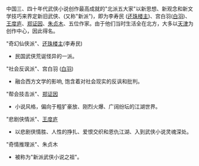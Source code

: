 {{Unreferenced|time=2020-12-02T23:34:04+00:00}}
中国三、四十年代武侠小说创作最高成就的"北派五大家"以新思想、新观念和新文学技巧来界定新旧武侠、(又称"新派")，即为李寿民 ([[还珠楼主|还珠楼主]])、宫白羽([[白羽_(作家)|白羽]])、[[王度庐|王度庐]]、[[郑证因|郑证因]]、[[朱贞木|朱贞木]]、五位作家。由于他们当时生活全在北方，大多以[[天津|天津]]为创作中心，因此得名。

 

"奇幻仙侠派"、[[还珠楼主|还珠楼主]](李寿民)
*民国武侠荒诞怪异的一派。

"社会反讽派"、宫白羽 ([[白羽_(作家)|白羽]])
* 融合西方文学的影响, 饱含着对社会现实的反讽和批判。

"帮会技击派"、[[郑证因|郑证因]]
* 小说风格，偏向于粗犷豪放、刚烈火爆、广阔纷坛的江湖世界。

"悲剧侠情派"、[[王度庐|王度庐]]
* 以悲剧侠情胜、人性的挣扎、爱恨交织和恩仇江湖、入到武侠小说灵魂深处。

"奇情推理派"、朱贞木
* 被称为"新派武侠小说之祖"。